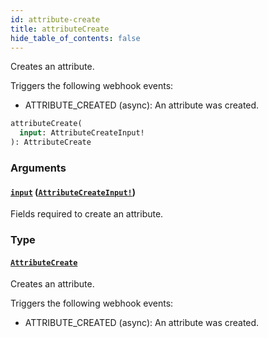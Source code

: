 ```yaml
---
id: attribute-create
title: attributeCreate
hide_table_of_contents: false
---
```


Creates an attribute.

Triggers the following webhook events:

- ATTRIBUTE_CREATED (async): An attribute was created.

```graphql
attributeCreate(
  input: AttributeCreateInput!
): AttributeCreate
```

### Arguments

#### [`input`](#) ([`AttributeCreateInput!`](../../../developer/api-reference/inputs/attribute-create-input))

Fields required to create an attribute.

### Type

#### [`AttributeCreate`](../../../developer/api-reference/objects/attribute-create)

Creates an attribute.

Triggers the following webhook events:

- ATTRIBUTE_CREATED (async): An attribute was created.
